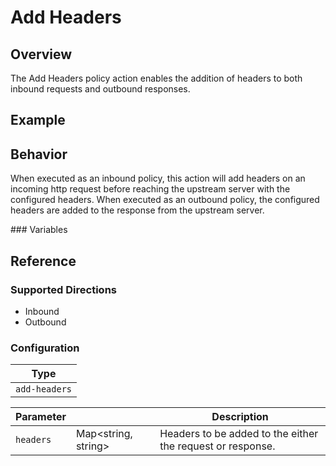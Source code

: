 
# Add Headers

## Overview

The Add Headers policy action enables the addition of headers to both inbound requests and outbound responses.

## Example

<ExampleHTTP />

## Behavior

When executed as an inbound policy, this action will add headers on an incoming http request before reaching the upstream server with
the configured headers. When executed as an outbound policy, the configured headers are added to the response from the upstream server.

<VariableInterpolation type="add-headers" />
### Variables

<HttpHeaderTemplates />

## Reference

### Supported Directions

- Inbound
- Outbound

### Configuration

| Type          |
| ------------- |
| `add-headers` |

| Parameter | &nbsp;                    | Description                                                |
| --------- | ------------------------- | ---------------------------------------------------------- |
| `headers` | Map&lt;string, string&gt; | Headers to be added to the either the request or response. |
